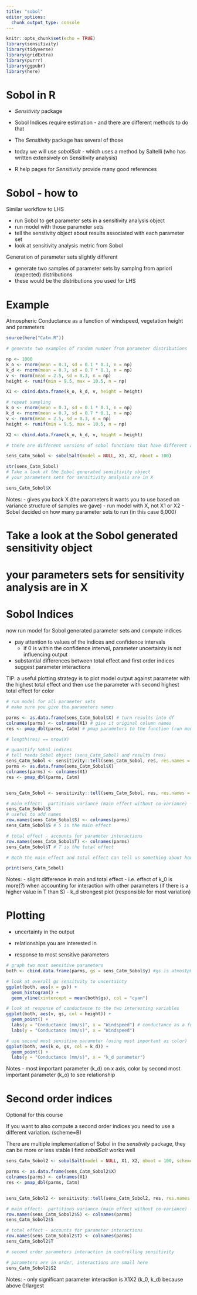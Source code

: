 ```yaml
---
title: "sobol"
editor_options: 
  chunk_output_type: console
---
```


```r
knitr::opts_chunk$set(echo = TRUE)
library(sensitivity)
library(tidyverse)
library(gridExtra)
library(purrr)
library(ggpubr)
library(here)
```

# Sobol in R

* *Sensitivity* package

* Sobol Indices require estimation - and there are different methods to do that

* The *Sensitivity* package has several of those

* today we will use *sobolSalt* - which uses a method by Saltelli (who has written extensively on Sensitivity analysis)

* R help pages for *Sensitivity* provide many good references


# Sobol - how to

Similar workflow to LHS

* run Sobol to get parameter sets in a sensitivity analysis object
* run model with those parameter sets
* tell the senstivity object about results associated with each parameter set
* look at sensitivity analysis metric from Sobol

Generation of parameter sets slightly different

  * generate two samples of parameter sets by 
  samplng from apriori (expected) distributions
  * these would be the distributions you used for LHS

#  Example 
Atmospheric Conductance as a function of windspeed, vegetation height and parameters

```r
source(here("Catm.R"))

# generate two examples of random number from parameter distributions

np <- 1000
k_o <- rnorm(mean = 0.1, sd = 0.1 * 0.1, n = np)
k_d <- rnorm(mean = 0.7, sd = 0.7 * 0.1, n = np)
v <- rnorm(mean = 2.5, sd = 0.3, n = np)
height <- runif(min = 9.5, max = 10.5, n = np)

X1 <- cbind.data.frame(k_o, k_d, v, height = height)

# repeat sampling
k_o <- rnorm(mean = 0.1, sd = 0.1 * 0.1, n = np)
k_d <- rnorm(mean = 0.7, sd = 0.7 * 0.1, n = np)
v <- rnorm(mean = 2.5, sd = 0.3, n = np)
height <- runif(min = 9.5, max = 10.5, n = np)

X2 <- cbind.data.frame(k_o, k_d, v, height = height)

# there are different versions of sobol functions that have different approaches for estimating parameters and indices, we use an approach implemented by jansen

sens_Catm_Sobol <- sobolSalt(model = NULL, X1, X2, nboot = 100)

str(sens_Catm_Sobol)
# Take a look at the Sobol generated sensitivity object
# your parameters sets for sensitivity analysis are in X

sens_Catm_Sobol$X
```

Notes:
- gives you back X (the parameters it wants you to use based on variance structure of samples we gave)
- run model with X, not X1 or X2
- Sobel decided on how many parameter sets to run (in this case 6,000)


# Take a look at the Sobol generated sensitivity object
# your parameters sets for sensitivity analysis are in X

# Sobol Indices

now run model for Sobol generated parameter sets and compute indices

* pay attention to values of the indices and confidence intervals
  * if 0 is within the confidence interval, parameter uncertainty is not influencing output
  
* substantial differences between total effect and first order indices suggest parameter interactions

TIP: a useful plotting strategy is to plot model output against parameter with the highest total effect
and then use the parameter with second highest total effect for color

```r
# run model for all parameter sets
# make sure you give the parameters names

parms <- as.data.frame(sens_Catm_Sobol$X) # turn results into df
colnames(parms) <- colnames(X1) # give it original column names
res <- pmap_dbl(parms, Catm) # pmap parameters to the function (run model)

# length(res) == nrow(X)

# quanitify Sobol indices
# tell needs Sobel object (sens_Catm_Sobol) and results (res)
sens_Catm_Sobol <- sensitivity::tell(sens_Catm_Sobol, res, res.names = "ga") 
parms <- as.data.frame(sens_Catm_Sobol$X)
colnames(parms) <- colnames(X1)
res <- pmap_dbl(parms, Catm)


sens_Catm_Sobol <- sensitivity::tell(sens_Catm_Sobol, res, res.names = "ga")

# main effect:  partitions variance (main effect without co-variance) - sums approximately to one
sens_Catm_Sobol$S
# useful to add names
row.names(sens_Catm_Sobol$S) <- colnames(parms)
sens_Catm_Sobol$S # S is the main effect

# total effect - accounts for parameter interactions
row.names(sens_Catm_Sobol$T) <- colnames(parms)
sens_Catm_Sobol$T # T is the total effect

# Both the main effect and total effect can tell us something about how the parameter influences results

print(sens_Catm_Sobol)
```

Notes:
- slight difference in main and total effect
- i.e. effect of k_0 is more(?) when accounting for interaction with other parameters (if there is a higher value in T than S)
- k_d strongest plot (responsible for most variation)
 
# Plotting

* uncertainty in the output

* relationships you are interested in

* response to most sensitive parameters

```r
# graph two most sensitive parameters
both <- cbind.data.frame(parms, gs = sens_Catm_Sobol$y) #gs is atmostpheric conductance (results)

# look at overall gs sensitvity to uncertainty
ggplot(both, aes(x = gs)) +
  geom_histogram() +
  geom_vline(xintercept = mean(both$gs), col = "cyan")

# look at response of conductance to the two interesting variables
ggplot(both, aes(v, gs, col = height)) +
  geom_point() +
  labs(y = "Conductance (mm/s)", x = "Windspeed") # conductance as a function of windspeed (height isnt making much diff i.e. color)
  labs(y = "Conductance (mm/s)", x = "Windspeed")

# use second most sensitive parameter (using most important as color)
ggplot(both, aes(k_o, gs, col = k_d)) +
  geom_point() +
  labs(y = "Conductance (mm/s)", x = "k_d parameter")
```

Notes
- most important parameter (k_d) on x axis, color by second most important parameter (k_o) to see relationship

# Second order indices

Optional for this course

If you want to also compute a second order indices you need to use a different variation. (scheme=B)

There are multiple implementation of Sobol in the *senstivity* package, they can be more or less stable
I find *sobolSalt* works well

```r

sens_Catm_Sobol2 <- sobolSalt(model = NULL, X1, X2, nboot = 100, scheme = "B") # to get second order parameters

parms <- as.data.frame(sens_Catm_Sobol2$X)
colnames(parms) <- colnames(X1)
res <- pmap_dbl(parms, Catm)


sens_Catm_Sobol2 <- sensitivity::tell(sens_Catm_Sobol2, res, res.names = "ga")

# main effect:  partitions variance (main effect without co-variance) - sums approximately to one
row.names(sens_Catm_Sobol2$S) <- colnames(parms)
sens_Catm_Sobol2$S

# total effect - accounts for parameter interactions
row.names(sens_Catm_Sobol2$T) <- colnames(parms)
sens_Catm_Sobol2$T

# second order parameters interaction in controlling sensitivity

# parameters are in order, interactions are small here
sens_Catm_Sobol2$S2
```

Notes:
- only significant parameter interaction is X1X2 (k_0, k_d) because above 0/largest
